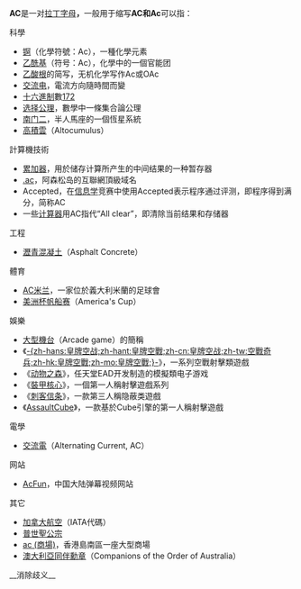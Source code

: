 {{TOCright}}
'''AC'''是一对[[拉丁字母|拉丁字母]]'''，'''一般用于缩写'''AC和Ac'''可以指：

;科學
* [[锕|锕]]（化學符號：Ac），一種化學元素
* [[乙酰基|乙酰基]]（符号：Ac），化學中的一個官能团
* [[乙酸根|乙酸根]]的简写，无机化学写作Ac或OAc
* [[交流电|交流电]]，電流方向隨時間而變
* [[十六進制|十六進制]]數[[172|172]]
* [[选择公理|选择公理]]，數學中一條集合論公理
* [[南门二|南门二]]，半人馬座的一個恆星系統
* [[高積雲|高積雲]]（Altocumulus）

;計算機技術
* [[累加器|累加器]]，用於储存计算所产生的中间结果的一种暂存器
* [[.ac|.ac]]，阿森松岛的互聯網頂級域名
* Accepted，在[[信息学|信息学]]竞赛中使用Accepted表示程序通过评测，即程序得到满分，简称AC
* 一些[[计算器|计算器]]用AC指代“All clear”，即清除当前结果和存储器

;工程
* [[柏油路|瀝青混凝土]]（Asphalt Concrete）

;體育
* [[AC米兰|AC米兰]]，一家位於義大利米蘭的足球會
* [[美洲杯帆船赛|美洲杯帆船赛]]（America's Cup）

;娛樂
*[[街機|大型機台]]（Arcade game）的簡稱
* 《[[皇牌空战|-{zh-hans:皇牌空战;zh-hant:皇牌空戰;zh-cn:皇牌空战;zh-tw:空戰奇兵;zh-hk:皇牌空戰;zh-mo:皇牌空戰;}-]]》，一系列空戰射擊類遊戲
* 《[[动物之森|动物之森]]》，任天堂EAD开发制造的模擬類电子游戏
* 《[[裝甲核心|裝甲核心]]》，一個第一人稱射擊遊戲系列
* 《[[刺客信条|刺客信条]]》，一款第三人稱隐蔽类遊戲
* 《[[AssaultCube|AssaultCube]]》，一款基於Cube引擎的第一人稱射擊遊戲

;電學
* [[交流電|交流電]]（Alternating Current, AC）

;网站
* [[AcFun|AcFun]]，中国大陆弹幕视频网站

;其它
* [[加拿大航空|加拿大航空]]（IATA代碼）
* [[普世聖公宗|普世聖公宗]]
* [[ac_(商場)|ac (商場)]]，香港島南區一座大型商場
* [[澳大利亞勳章|澳大利亞同伴勳章]]（Companions of the Order of Australia）

{{disambig|cat=二字拉丁字母縮寫消歧義}}
{{DEFAULTSORT:Ac}}
__消除歧义__